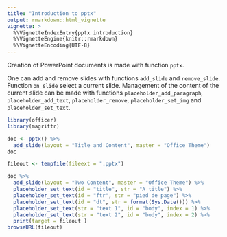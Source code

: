 ```yaml
---
title: "Introduction to pptx"
output: rmarkdown::html_vignette
vignette: >
  %\VignetteIndexEntry{pptx introduction}
  %\VignetteEngine{knitr::rmarkdown}
  %\VignetteEncoding{UTF-8}
---
```


Creation of PowerPoint documents is made with function `pptx`. 

One can add and remove slides with functions `add_slide` and `remove_slide`. 
Function `on_slide` select a current slide. Management of the content of the 
current slide can be made with functions `placeholder_add_paragraph`, `placeholder_add_text`, 
`placeholder_remove`, `placeholder_set_img` and `placeholder_set_text`.


```r
library(officer)
library(magrittr)

doc <- pptx() %>%
  add_slide(layout = "Title and Content", master = "Office Theme")
doc
```

```r
fileout <- tempfile(fileext = ".pptx")

doc %>%
  add_slide(layout = "Two Content", master = "Office Theme") %>%
  placeholder_set_text(id = "title", str = "A title") %>%
  placeholder_set_text(id = "ftr", str = "pied de page") %>%
  placeholder_set_text(id = "dt", str = format(Sys.Date())) %>%
  placeholder_set_text(str = "text 1", id = "body", index = 1) %>%
  placeholder_set_text(str = "text 2", id = "body", index = 2) %>%
  print(target = fileout )
browseURL(fileout)
```



